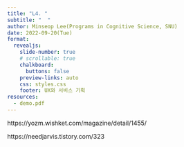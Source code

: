 ```yaml
---
title: "L4. " 
subtitle: "  "
author: Minseop Lee(Programs in Cognitive Science, SNU)
date: 2022-09-20(Tue)
format:
  revealjs: 
    slide-number: true
    # scrollable: true
    chalkboard: 
      buttons: false
    preview-links: auto
    css: styles.css
    footer: UX와 서비스 기획
resources:
  - demo.pdf
---
```


https://yozm.wishket.com/magazine/detail/1455/


https://needjarvis.tistory.com/323
